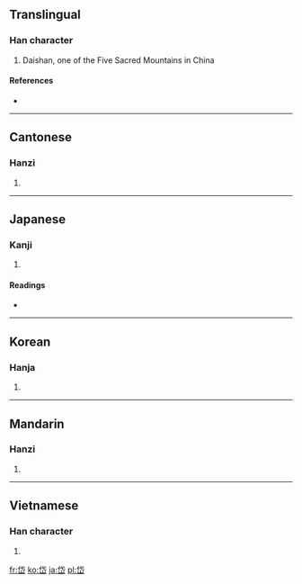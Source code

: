 ==Translingual==

===Han character===
{{Han char|rn=46|rad=山|as=05|sn=8|four=2377<sub>2</sub>|canj=人心山 (OPU)}}

# Daishan, one of the Five Sacred Mountains in China

====References====
* {{Han ref|kx=0309.280|dkj=07997|dj=0609.240|hdz=10767.150|uh=5CB1|ud=23729|bh=A9A7|bd=43431}}

----

==Cantonese==

===Hanzi===
{{yue-hanzi|jyut=|y=doi6}}

# {{defn|Cantonese|sort=山05}}

----

==Japanese==

===Kanji===
{{ja-kanji|grade=|rs=山05}}

# {{defn|Japanese|sort=山05}}

====Readings====
* {{ja-readings|on=[[たい]] (tai), [[だい]] (dai)|kun=[[かわりあう]] (kawariau), [[はじめ]] (hajime)}}

----

==Korean==

===Hanja===
{{ko-hanja|hangeul=대|rv=dae|mr=tae}}

# {{defn|Korean|sort=山05}}

----

==Mandarin==

===Hanzi===
{{cmn-hanzi|pin=[[dài]] ([[dai4]])|wg=tai<sup>4</sup>}}

# {{defn|Mandarin|sort=山05}}

----

==Vietnamese==

===Han character===
{{vi-hantu|[[đại]], [[đồi]], [[đai]]|rs=山05}}

# {{defn|Vietnamese|sort=山05}}

[[fr:岱]]
[[ko:岱]]
[[ja:岱]]
[[pl:岱]]